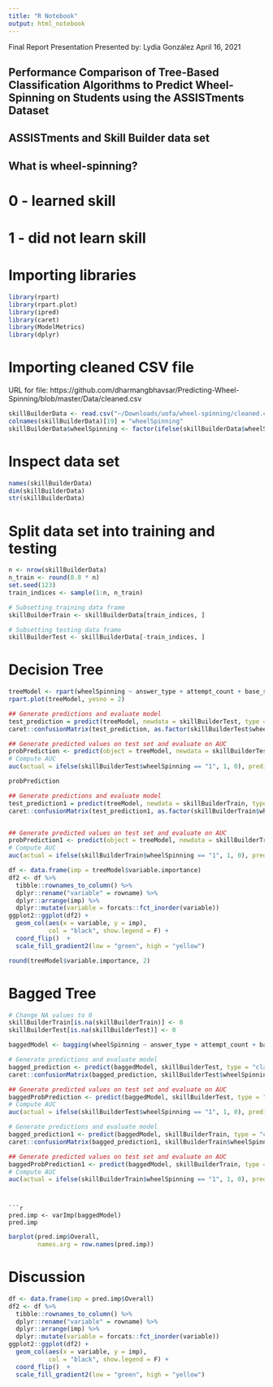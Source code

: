 ```yaml
---
title: "R Notebook"
output: html_notebook
---
```


Final Report Presentation
Presented by: Lydia González
April 16, 2021

## Performance Comparison of Tree-Based Classification Algorithms to Predict Wheel-Spinning on Students using the ASSISTments Dataset

## ASSISTments and Skill Builder data set

## What is wheel-spinning?
# 0 - learned skill
# 1 - did not learn skill

# Importing libraries
```r
library(rpart)
library(rpart.plot)
library(ipred)
library(caret)
library(ModelMetrics)
library(dplyr)
```

# Importing cleaned CSV file
URL for file: https://github.com/dharmangbhavsar/Predicting-Wheel-Spinning/blob/master/Data/cleaned.csv
```r

skillBuilderData <- read.csv("~/Downloads/uofa/wheel-spinning/cleaned.csv")
colnames(skillBuilderData)[19] = "wheelSpinning"
skillBuilderData$wheelSpinning <- factor(ifelse(skillBuilderData$wheelSpinning == "1", 1, 0))
```

# Inspect data set
```r
names(skillBuilderData)
dim(skillBuilderData)
str(skillBuilderData)
```

# Split data set into training and testing
```r
n <- nrow(skillBuilderData)
n_train <- round(0.8 * n)
set.seed(123)
train_indices <- sample(1:n, n_train)

# Subsetting training data frame
skillBuilderTrain <- skillBuilderData[train_indices, ]

# Subsetting testing data frame
skillBuilderTest <- skillBuilderData[-train_indices, ]
```

# Decision Tree
```r
treeModel <- rpart(wheelSpinning ~ answer_type + attempt_count + base_sequence_id + bottom_hint + correct + first_action + hint_count + hint_total + ms_first_response + opportunity + opportunity_original + order_id + overlap_time + skill_id + tutor_mode + user_id, skillBuilderTrain, method = "class")
rpart.plot(treeModel, yesno = 2)

## Generate predictions and evaluate model
test_prediction = predict(treeModel, newdata = skillBuilderTest, type = "class")
caret::confusionMatrix(test_prediction, as.factor(skillBuilderTest$wheelSpinning))

## Generate predicted values on test set and evaluate on AUC
probPrediction <- predict(object = treeModel, newdata = skillBuilderTest, type = "prob")
# Compute AUC
auc(actual = ifelse(skillBuilderTest$wheelSpinning == "1", 1, 0), predicted = probPrediction[, "1"])
```
```r
probPrediction
```

```r
## Generate predictions and evaluate model
test_prediction1 = predict(treeModel, newdata = skillBuilderTrain, type = "class")
caret::confusionMatrix(test_prediction1, as.factor(skillBuilderTrain$wheelSpinning))


## Generate predicted values on test set and evaluate on AUC
probPrediction1 <- predict(object = treeModel, newdata = skillBuilderTrain, type = "prob")
# Compute AUC
auc(actual = ifelse(skillBuilderTrain$wheelSpinning == "1", 1, 0), predicted = probPrediction1[, "1"])
```


```r
df <- data.frame(imp = treeModel$variable.importance)
df2 <- df %>%
  tibble::rownames_to_column() %>% 
  dplyr::rename("variable" = rowname) %>% 
  dplyr::arrange(imp) %>%
  dplyr::mutate(variable = forcats::fct_inorder(variable))
ggplot2::ggplot(df2) +
  geom_col(aes(x = variable, y = imp),
           col = "black", show.legend = F) +
  coord_flip()  +
  scale_fill_gradient2(low = "green", high = "yellow")
```
```r
round(treeModel$variable.importance, 2)
```

# Bagged Tree
```r
# Change NA values to 0
skillBuilderTrain[is.na(skillBuilderTrain)] <- 0
skillBuilderTest[is.na(skillBuilderTest)] <- 0

baggedModel <- bagging(wheelSpinning ~ answer_type + attempt_count + base_sequence_id + bottom_hint + correct + first_action + hint_count + hint_total + ms_first_response + opportunity + opportunity_original + order_id + overlap_time + skill_id + tutor_mode + user_id, skillBuilderTrain, coob = TRUE)

# Generate predictions and evaluate model
bagged_prediction <- predict(baggedModel, skillBuilderTest, type = "class")
caret::confusionMatrix(bagged_prediction, skillBuilderTest$wheelSpinning)

## Generate predicted values on test set and evaluate on AUC
baggedProbPrediction <- predict(baggedModel, skillBuilderTest, type = "prob")
# Compute AUC
auc(actual = ifelse(skillBuilderTest$wheelSpinning == "1", 1, 0), predicted = baggedProbPrediction[, "1"])
```
```r
# Generate predictions and evaluate model
bagged_prediction1 <- predict(baggedModel, skillBuilderTrain, type = "class")
caret::confusionMatrix(bagged_prediction1, skillBuilderTrain$wheelSpinning)

## Generate predicted values on test set and evaluate on AUC
baggedProbPrediction1 <- predict(baggedModel, skillBuilderTrain, type = "prob")
# Compute AUC
auc(actual = ifelse(skillBuilderTrain$wheelSpinning == "1", 1, 0), predicted = baggedProbPrediction1[, "1"])
```
```


```r
pred.imp <- varImp(baggedModel)
pred.imp
```


```r
barplot(pred.imp$Overall,
        names.arg = row.names(pred.imp))
```
# Discussion
```r
df <- data.frame(imp = pred.imp$Overall)
df2 <- df %>%
  tibble::rownames_to_column() %>% 
  dplyr::rename("variable" = rowname) %>% 
  dplyr::arrange(imp) %>%
  dplyr::mutate(variable = forcats::fct_inorder(variable))
ggplot2::ggplot(df2) +
  geom_col(aes(x = variable, y = imp),
           col = "black", show.legend = F) +
  coord_flip()  +
  scale_fill_gradient2(low = "green", high = "yellow")
```
